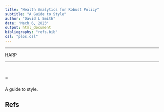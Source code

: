 ```yaml
---
title: "Health Analytics for Robust Policy"  
subtitle: "A Guide to Style" 
author: "David L Smith"
date: 'Mach 6, 2023'
output: html_document
bibliography: "refs.bib" 
csl: "plos.csl" 
---
```


***
[HARP](index.html)

*** 

# {.tabset}

## -  

A guide to style. 

## Refs 
